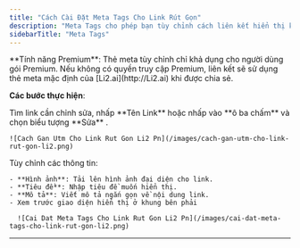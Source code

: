 ```yaml
---
title: "Cách Cài Đặt Meta Tags Cho Link Rút Gọn"
description: "Meta Tags cho phép bạn tùy chỉnh cách liên kết hiển thị khi chia sẻ trên mạng xã hội hoặc các nền tảng khác."
sidebarTitle: "Meta Tags"
---
```


<Note>
  **Tính năng Premium**: Thẻ meta tùy chỉnh chỉ khả dụng cho người dùng gói Premium. Nếu không có quyền truy cập Premium, liên kết sẽ sử dụng thẻ meta mặc định của [Li2.ai](http://Li2.ai) khi được chia sẻ.
</Note>

**Các bước thực hiện**:

<Steps>
  <Step title="Đăng nhập vào tài khoản Li2 tại app.li2.ai">
    
  </Step>
  <Step title="Trong menu bên trái, chọn Link Rút Gọn">
    Tìm link cần chỉnh sửa, nhấp **Tên Link** hoặc nhấp vào **ô ba chấm** và chọn biểu tượng  <Icon icon="pencil" iconType="light" /> **Sửa** .

    ![Cach Gan Utm Cho Link Rut Gon Li2 Pn](/images/cach-gan-utm-cho-link-rut-gon-li2.png)
  </Step>
  <Step title="Tại màn hình chi tiết, chọn tab Nâng cao">
    Tùy chỉnh các thông tin:

    - **Hình ảnh**: Tải lên hình ảnh đại diện cho link.
    - **Tiêu đề**: Nhập tiêu đề muốn hiển thị.
    - **Mô tả**: Viết mô tả ngắn gọn về nội dung link.
    - Xem trước giao diện hiển thị ở khung bên phải

      ![Cai Dat Meta Tags Cho Link Rut Gon Li2 Pn](/images/cai-dat-meta-tags-cho-link-rut-gon-li2.png)
  </Step>
  <Step title="Nhấn Lưu thay đổi để áp dụng">
    
  </Step>
</Steps>

---